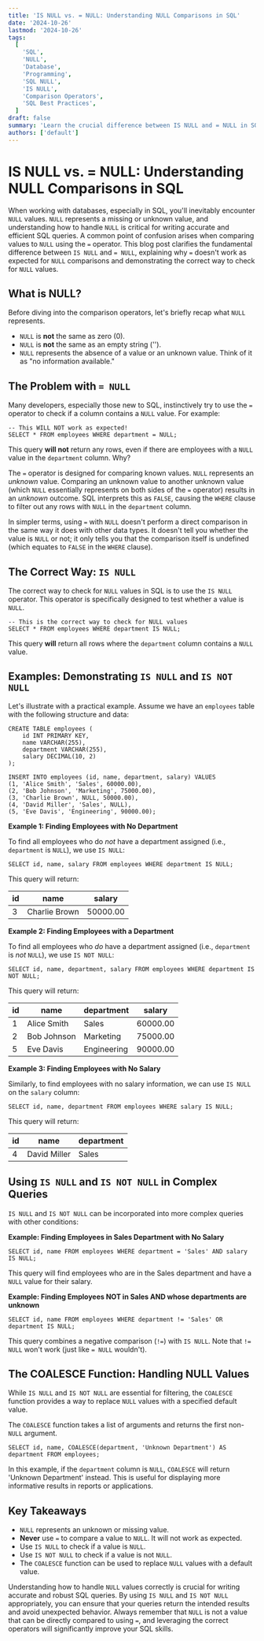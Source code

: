 ```yaml
---
title: 'IS NULL vs. = NULL: Understanding NULL Comparisons in SQL'
date: '2024-10-26'
lastmod: '2024-10-26'
tags:
  [
    'SQL',
    'NULL',
    'Database',
    'Programming',
    'SQL NULL',
    'IS NULL',
    'Comparison Operators',
    'SQL Best Practices',
  ]
draft: false
summary: 'Learn the crucial difference between IS NULL and = NULL in SQL, understand why = NULL does not work for comparing to NULL, and see practical examples for correctly handling NULL values in your database queries.'
authors: ['default']
---
```


# IS NULL vs. = NULL: Understanding NULL Comparisons in SQL

When working with databases, especially in SQL, you'll inevitably encounter `NULL` values. `NULL` represents a missing or unknown value, and understanding how to handle `NULL` is critical for writing accurate and efficient SQL queries. A common point of confusion arises when comparing values to `NULL` using the `=` operator. This blog post clarifies the fundamental difference between `IS NULL` and `= NULL`, explaining why `=` doesn't work as expected for `NULL` comparisons and demonstrating the correct way to check for `NULL` values.

## What is NULL?

Before diving into the comparison operators, let's briefly recap what `NULL` represents.

- `NULL` is **not** the same as zero (0).
- `NULL` is **not** the same as an empty string ('').
- `NULL` represents the absence of a value or an unknown value. Think of it as "no information available."

## The Problem with `= NULL`

Many developers, especially those new to SQL, instinctively try to use the `=` operator to check if a column contains a `NULL` value. For example:

```plaintext
-- This WILL NOT work as expected!
SELECT * FROM employees WHERE department = NULL;
```

This query **will not** return any rows, even if there are employees with a `NULL` value in the `department` column. Why?

The `=` operator is designed for comparing known values. `NULL` represents an _unknown_ value. Comparing an unknown value to another unknown value (which `NULL` essentially represents on both sides of the `=` operator) results in an _unknown_ outcome. SQL interprets this as `FALSE`, causing the `WHERE` clause to filter out any rows with `NULL` in the `department` column.

In simpler terms, using `=` with `NULL` doesn't perform a direct comparison in the same way it does with other data types. It doesn't tell you whether the value is `NULL` or not; it only tells you that the comparison itself is undefined (which equates to `FALSE` in the `WHERE` clause).

## The Correct Way: `IS NULL`

The correct way to check for `NULL` values in SQL is to use the `IS NULL` operator. This operator is specifically designed to test whether a value is `NULL`.

```plaintext
-- This is the correct way to check for NULL values
SELECT * FROM employees WHERE department IS NULL;
```

This query **will** return all rows where the `department` column contains a `NULL` value.

## Examples: Demonstrating `IS NULL` and `IS NOT NULL`

Let's illustrate with a practical example. Assume we have an `employees` table with the following structure and data:

```plaintext
CREATE TABLE employees (
    id INT PRIMARY KEY,
    name VARCHAR(255),
    department VARCHAR(255),
    salary DECIMAL(10, 2)
);

INSERT INTO employees (id, name, department, salary) VALUES
(1, 'Alice Smith', 'Sales', 60000.00),
(2, 'Bob Johnson', 'Marketing', 75000.00),
(3, 'Charlie Brown', NULL, 50000.00),
(4, 'David Miller', 'Sales', NULL),
(5, 'Eve Davis', 'Engineering', 90000.00);
```

**Example 1: Finding Employees with No Department**

To find all employees who do _not_ have a department assigned (i.e., `department` is `NULL`), we use `IS NULL`:

```plaintext
SELECT id, name, salary FROM employees WHERE department IS NULL;
```

This query will return:

| id  | name          | salary   |
| --- | ------------- | -------- |
| 3   | Charlie Brown | 50000.00 |

**Example 2: Finding Employees with a Department**

To find all employees who _do_ have a department assigned (i.e., `department` is _not_ `NULL`), we use `IS NOT NULL`:

```plaintext
SELECT id, name, department, salary FROM employees WHERE department IS NOT NULL;
```

This query will return:

| id  | name        | department  | salary   |
| --- | ----------- | ----------- | -------- |
| 1   | Alice Smith | Sales       | 60000.00 |
| 2   | Bob Johnson | Marketing   | 75000.00 |
| 5   | Eve Davis   | Engineering | 90000.00 |

**Example 3: Finding Employees with No Salary**

Similarly, to find employees with no salary information, we can use `IS NULL` on the `salary` column:

```plaintext
SELECT id, name, department FROM employees WHERE salary IS NULL;
```

This query will return:

| id  | name         | department |
| --- | ------------ | ---------- |
| 4   | David Miller | Sales      |

## Using `IS NULL` and `IS NOT NULL` in Complex Queries

`IS NULL` and `IS NOT NULL` can be incorporated into more complex queries with other conditions:

**Example: Finding Employees in Sales Department with No Salary**

```plaintext
SELECT id, name FROM employees WHERE department = 'Sales' AND salary IS NULL;
```

This query will find employees who are in the Sales department and have a `NULL` value for their salary.

**Example: Finding Employees NOT in Sales AND whose departments are unknown**

```plaintext
SELECT id, name FROM employees WHERE department != 'Sales' OR department IS NULL;
```

This query combines a negative comparison (`!=`) with `IS NULL`. Note that `!= NULL` won't work (just like `= NULL` wouldn't).

## The COALESCE Function: Handling NULL Values

While `IS NULL` and `IS NOT NULL` are essential for filtering, the `COALESCE` function provides a way to replace `NULL` values with a specified default value.

The `COALESCE` function takes a list of arguments and returns the first non-`NULL` argument.

```plaintext
SELECT id, name, COALESCE(department, 'Unknown Department') AS department FROM employees;
```

In this example, if the `department` column is `NULL`, `COALESCE` will return 'Unknown Department' instead. This is useful for displaying more informative results in reports or applications.

## Key Takeaways

- `NULL` represents an unknown or missing value.
- **Never** use `=` to compare a value to `NULL`. It will not work as expected.
- Use `IS NULL` to check if a value is `NULL`.
- Use `IS NOT NULL` to check if a value is not `NULL`.
- The `COALESCE` function can be used to replace `NULL` values with a default value.

Understanding how to handle `NULL` values correctly is crucial for writing accurate and robust SQL queries. By using `IS NULL` and `IS NOT NULL` appropriately, you can ensure that your queries return the intended results and avoid unexpected behavior. Always remember that `NULL` is not a value that can be directly compared to using `=`, and leveraging the correct operators will significantly improve your SQL skills.

